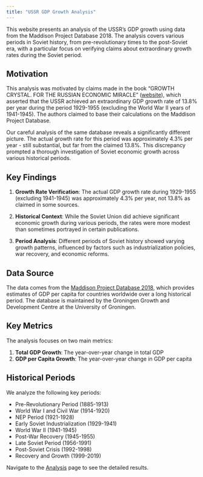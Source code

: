 ```yaml
---
title: "USSR GDP Growth Analysis"
---
```


This website presents an analysis of the USSR's GDP growth using data from the Maddison Project Database 2018. The analysis covers various periods in Soviet history, from pre-revolutionary times to the post-Soviet era, with a particular focus on verifying claims about extraordinary growth rates during the Soviet period.

## Motivation

This analysis was motivated by claims made in the book "GROWTH CRYSTAL. FOR THE RUSSIAN ECONOMIC MIRACLE" ([website](https://crystalbook.ru/)), which asserted that the USSR achieved an extraordinary GDP growth rate of 13.8% per year during the period 1929-1955 (excluding the World War II years of 1941-1945). The authors claimed to base their calculations on the Maddison Project Database.

Our careful analysis of the same database reveals a significantly different picture. The actual growth rate for this period was approximately 4.3% per year - still substantial, but far from the claimed 13.8%. This discrepancy prompted a thorough investigation of Soviet economic growth across various historical periods.

## Key Findings

1. **Growth Rate Verification**: The actual GDP growth rate during 1929-1955 (excluding 1941-1945) was approximately 4.3% per year, not 13.8% as claimed in some sources.

2. **Historical Context**: While the Soviet Union did achieve significant economic growth during various periods, the rates were more modest than sometimes portrayed in certain publications.

3. **Period Analysis**: Different periods of Soviet history showed varying growth patterns, influenced by factors such as industrialization policies, war recovery, and economic reforms.

## Data Source

The data comes from the [Maddison Project Database 2018](https://www.rug.nl/ggdc/historicaldevelopment/maddison/), which provides estimates of GDP per capita for countries worldwide over a long historical period. The database is maintained by the Groningen Growth and Development Centre at the University of Groningen.

## Key Metrics

The analysis focuses on two main metrics:

1. **Total GDP Growth**: The year-over-year change in total GDP
2. **GDP per Capita Growth**: The year-over-year change in GDP per capita

## Historical Periods

We analyze the following key periods:

- Pre-Revolutionary Period (1885-1913)
- World War I and Civil War (1914-1920)
- NEP Period (1921-1928)
- Early Soviet Industrialization (1929-1941)
- World War II (1941-1945)
- Post-War Recovery (1945-1955)
- Late Soviet Period (1956-1991)
- Post-Soviet Crisis (1992-1998)
- Recovery and Growth (1999-2019)

Navigate to the [Analysis](analysis.qmd) page to see the detailed results.
